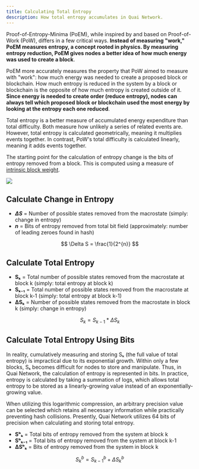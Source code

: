 ```yaml
---
title: Calculating Total Entropy
description: How total entropy accumulates in Quai Network.
---
```


Proof-of-Entropy-Minima (PoEM), while inspired by and based on Proof-of-Work (PoW), differs in a few critical ways. **Instead of measuring "work," PoEM measures entropy, a concept rooted in physics. By measuring entropy reduction, PoEM gives nodes a better idea of how much energy was used to create a block**.

PoEM more accurately measures the property that PoW aimed to measure with "work": how much energy was needed to create a proposed block or blockchain. How much entropy is reduced in the system by a block or blockchain is the opposite of how much entropy is created outside of it. **Since energy is needed to create order (reduce entropy), nodes can always tell which proposed block or blockchain used the most energy by looking at the entropy each one reduced**.

Total entropy is a better measure of accumulated energy expenditure than total difficulty. Both measure how unlikely a series of related events are. However, total entropy is calculated geometrically, meaning it multiplies events together. In contrast, PoW's total difficulty is calculated linearly, meaning it adds events together.

The starting point for the calculation of entropy change is the bits of entropy removed from a block. This is computed using a measure of [intrinsic block weight](/learn/advanced-introduction/poem/fork-choice/intrinsic-block-weight).

<Frame>
	<img src='/images/TotalEntropy.jpg' />
</Frame>

## Calculate Change in Entropy

- **_ΔS_** = Number of possible states removed from the macrostate (simply: change in entropy)
- **_n_** = Bits of entropy removed from total bit field (approximately: number of leading zeroes found in hash)

$$
\Delta S = \frac{1}{2^{n}}
$$

## Calculate Total Entropy

- **Sₖ** = Total number of possible states removed from the macrostate at block k (simply: total entropy at block k)
- **Sₖ₋₁** = Total number of possible states removed from the macrostate at block k-1 (simply: total entropy at block k-1)
- **ΔSₖ** = Number of possible states removed from the macrostate in block k (simply: change in entropy)

$$
S_{k} = S_{k-1} * \Delta S_{k}
$$

## Calculate Total Entropy Using Bits

In reality, cumulatively measuring and storing Sₖ (the full value of total entropy) is impractical due to its exponential growth. Within only a few blocks, Sₖ becomes difficult for nodes to store and manipulate. Thus, in Quai Network, the calculation of entropy is represented in bits. In practice, entropy is calculated by taking a summation of logs, which allows total entropy to be stored as a linearly-growing value instead of an exponentially-growing value.

When utilizing this logarithmic compression, an arbitrary precision value can be selected which retains all necessary information while practically preventing hash collisions. Presently, Quai Network utilizes 64 bits of precision when calculating and storing total entropy.

- **Sᵇₖ** = Total bits of entropy removed from the system at block k
- **Sᵇₖ₋₁** = Total bits of entropy removed from the system at block k-1
- **ΔSᵇₖ** = Bits of entropy removed from the system in block k

$$
S_{k}^{b} = S_{k-1}^{b} + \Delta S_{k}^{b}
$$
